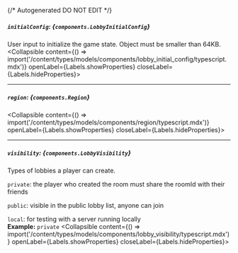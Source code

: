 {/* Autogenerated DO NOT EDIT  */}

##### `initialConfig`: *{`components.LobbyInitialConfig`}*
User input to initialize the game state. Object must be smaller than 64KB.
<Collapsible content={() => import('/content/types/models/components/lobby_initial_config/typescript.mdx')} openLabel={Labels.showProperties} closeLabel={Labels.hideProperties}>
</Collapsible>

---
##### `region`: *{`components.Region`}*
<Collapsible content={() => import('/content/types/models/components/region/typescript.mdx')} openLabel={Labels.showProperties} closeLabel={Labels.hideProperties}>
</Collapsible>

---
##### `visibility`: *{`components.LobbyVisibility`}*
Types of lobbies a player can create.

`private`: the player who created the room must share the roomId with their friends

`public`: visible in the public lobby list, anyone can join

`local`: for testing with a server running locally
<br/>
**Example:** `private`
<Collapsible content={() => import('/content/types/models/components/lobby_visibility/typescript.mdx')} openLabel={Labels.showProperties} closeLabel={Labels.hideProperties}>
</Collapsible>


